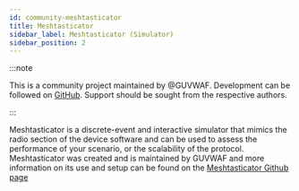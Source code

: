 ```yaml
---
id: community-meshtasticator
title: Meshtasticator
sidebar_label: Meshtasticator (Simulator)
sidebar_position: 2
---
```


:::note

This is a community project maintained by @GUVWAF.
Development can be followed on [GitHub](https://github.com/GUVWAF/Meshtasticator).
Support should be sought from the respective authors.

:::

Meshtasticator is a discrete-event and interactive simulator that mimics the radio section of the device software and can be used to assess the performance of your scenario, or the scalability of the protocol. Meshtasticator was created and is maintained by GUVWAF and more information on its use and setup can be found on the [Meshtasticator Github page](https://github.com/GUVWAF/Meshtasticator)
